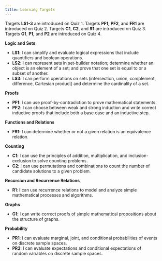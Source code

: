 ```yaml
---
title: Learning Targets
---
```


[Targets **LS1-3** are introduced on Quiz 1. Targets **PF1**, **PF2**, and **FR1** are introduced on Quiz 2. Targets **C1**, **C2**, and **R1** are introduced on Quiz 3. Targets **G1**, **P1**, and **P2** are introduced on Quiz 4.]{.aside}
 
**Logic and Sets **

- **LS1**: I can simplify and evaluate logical expressions that include quantifiers and boolean operations. 
- **LS2**: I can represent sets in set-builder notation; determine whether an object is an element of a set; and prove that one set is equal to or a subset of another. 
- **LS3**: I can perform operations on sets (intersection, union, complement, difference, Cartesian product) and determine the cardinality of a set. 

**Proofs **

- **PF1**: I can use proof-by-contradiction to prove mathematical statements. 
- **PF2**: I can choose between weak and strong induction and write correct inductive proofs that include both a base case and an inductive step. 

**Functions and Relations**

- **FR1**: I can determine whether or not a given relation is an equivalence relation. 


**Counting** 

- **C1**: I can use the principles of addition, multiplication, and inclusion-exclusion to solve counting problems. 
- **C2**: I can use permutations and combinations to count the number of candidate solutions to a given problem. 

**Recursion and Recurrence Relations**

- **R1**: I can use recurrence relations to model and analyze simple mathematical processes and algorithms. 


**Graphs**

- **G1**: I can write correct proofs of simple mathematical propositions about the structure of graphs. 

**Probability**

- **PR1**: I can evaluate marginal, joint, and conditional probabilities of events on discrete sample spaces. 
- **PR2**: I can evaluate expectations and conditional expectations of random variables on discrete sample spaces. 


